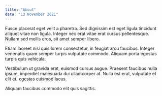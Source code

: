 ```yaml
---
title: "About"
date: "13 November 2021"
---
```


Fusce placerat eget velit a pharetra. Sed dignissim est eget ligula
tincidunt aliquet vitae non ligula. Integer nec erat vitae erat
cursus pellentesque. Nullam sed mollis eros, sit amet semper libero.

Etiam laoreet nisl quis lorem consectetur, in feugiat arcu faucibus.
Integer venenatis quam semper turpis vulputate commodo. Aliquam
porta egestas turpis quis vehicula.

Vestibulum ut gravida erat, euismod cursus augue. Praesent faucibus
nulla ipsum, imperdiet malesuada dui ullamcorper at. Nulla est erat,
vulputate et elit et, egestas euismod lacus.

Aliquam faucibus commodo elit quis sagittis.

